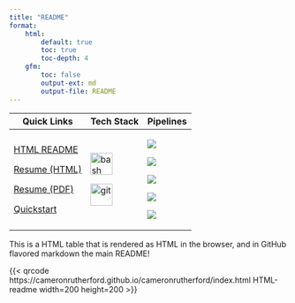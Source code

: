 ```yaml
---
title: "README"
format:
    html:
        default: true
        toc: true
        toc-depth: 4
    gfm:
        toc: false
        output-ext: md
        output-file: README
---
```


```{=html}
<table>
  <thead>
    <tr>
      <th>Quick Links</th>
      <th>Tech Stack</th>
      <th>Pipelines</th>
    </tr>
  </thead>
  <tbody>
    <tr>
      <td>
        <p> <a href="https://cameronrutherford.github.io/cameronrutherford/index.html">HTML README</a>
        <p> <a href="https://cameronrutherford.github.io/cameronrutherford/resume/resume.html">Resume (HTML)</a>
        <p> <a href="https://cameronrutherford.github.io/cameronrutherford/resume/resume.pdf">Resume (PDF)</a>
        <p> <a href="https://cameronrutherford.github.io/cameronrutherford/config/quickstart.html">Quickstart</a>
      </td>
      <td>
        <p> <a href="https://www.gnu.org/software/bash/" target="_blank" rel="noreferrer"> <img src="https://www.vectorlogo.zone/logos/gnu_bash/gnu_bash-icon.svg" alt="bash" width="40" height="40"/> </a>
        <p> <a href="https://git-scm.com/" target="_blank" rel="noreferrer"> <img src="https://www.vectorlogo.zone/logos/git-scm/git-scm-icon.svg" alt="git" width="40" height="40"/> </a>
      </td>
      <td>
        <p> <a href="https://github.com/pre-commit/pre-commit" target="_blank" rel="noreferrer"> <img src="https://img.shields.io/badge/pre--commit-enabled-brightgreen?logo=pre-commit"/> </a>
        <p> <a href="https://github.com/cameronrutherford/cameronrutherford/actions/workflows/pre-commit.yml" rel="noreferrer"> <img src="https://github.com/cameronrutherford/cameronrutherford/actions/workflows/pre-commit.yml/badge.svg?event=pull_request"/> </a>
        <p> <a href="https://github.com/cameronrutherford/cameronrutherford/actions/workflows/publish.yml"> <img src="https://github.com/cameronrutherford/cameronrutherford/actions/workflows/publish.yml/badge.svg"/> </a>
        <p> <a href="https://github.com/cameronrutherford/cameronrutherford/actions/workflows/dev-container-publish.yml"> <img src="https://github.com/cameronrutherford/cameronrutherford/actions/workflows/dev-container-publish.yml/badge.svg"/> </a>
        <p> <a href="https://github.com/cameronrutherford/cameronrutherford/actions/workflows/quarto-render-build.yml"> <img src="https://github.com/cameronrutherford/cameronrutherford/actions/workflows/quarto-render-build.yml/badge.svg?event=pull_request"/> </a>
      </td>
    </tr>
  </tbody>
</table>
```

This is a HTML table that is rendered as HTML in the browser, and in GitHub flavored markdown the main README!

::: {.content-visible when-format="html"}
{{< qrcode https://cameronrutherford.github.io/cameronrutherford/index.html HTML-readme width=200 height=200 >}}
:::
